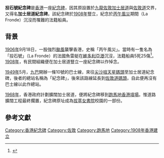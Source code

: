 '''投石號紀念碑'''是[[香港|香港]]一座[[紀念碑|紀念碑]]，因其原設置於[[九龍|九龍]][[佐敦|佐敦]][[加士居道|加士居道]]與[[佐敦道|佐敦道]]交界，又得名'''加士居道紀念碑'''。該紀念碑於[[1908年|1908年]]豎立，紀念於[[丙午風災|丙午風災]]期間{{le|法國魚雷艇「投石號」|French destroyer Fronde}}（La Fronde）沉沒而罹難的法籍船員。

==背景==
[[1906年|1906年]]9月18日，一股強烈[[颱風|颱風]]襲擊香港，史稱「丙午風災」。當時有一隻名為「投石號」（La Fronde）的法國魚雷艇在[[維多利亞港|維多利亞港]]沉沒，法籍船員5死25傷<ref>{{cite news | title=屍浮滿港 |publisher=[[華字日報|華字日報]] |date=1906年9月21日 }}{{zh-hant}}</ref>。[[1908年|1908年]]，有民間組織便在加士居道豎立一座紀念碑以作悼念。

[[1949年|1949年]]5月，[[九巴|九巴]]開辦一條10號的巴士線，來往[[尖沙咀天星碼頭|尖沙咀天星碼頭]]至加士居道紀念碑，後者的總站名稱為「紀念碑」，後來該路線延長到[[佐敦道碼頭|佐敦道碼頭]]，自此便再沒有巴士線以此作總站。

[[1968年|1968年]]，香港政府計劃擴闊加士居道，便將紀念碑移到[[跑馬地|跑馬地]][[香港墳場|香港墳場]]。惟道路擴闊工程最終擱置，紀念碑原址成為[[拔萃女書院|拔萃女書院]]校園的一部份。

==參考文獻==
{{reflist}}

[[Category:香港紀念碑|Category:香港紀念碑]]
[[Category:佐敦|Category:佐敦]]
[[Category:跑馬地|Category:跑馬地]]
[[Category:1908年香港建立|Category:1908年香港建立]]